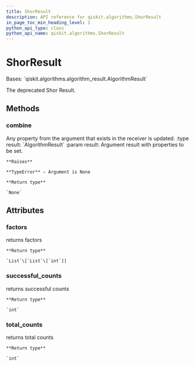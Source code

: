 ```yaml
---
title: ShorResult
description: API reference for qiskit.algorithms.ShorResult
in_page_toc_min_heading_level: 1
python_api_type: class
python_api_name: qiskit.algorithms.ShorResult
---
```


# ShorResult

<Class id="qiskit.algorithms.ShorResult" isDedicatedPage={true} github="https://github.com/qiskit/qiskit/tree/stable/0.22/qiskit/algorithms/factorizers/shor.py" signature="ShorResult" modifiers="class">
  Bases: `qiskit.algorithms.algorithm_result.AlgorithmResult`

  The deprecated Shor Result.

  ## Methods

  <span id="qiskit-algorithms-shorresult-combine" />

  ### combine

  <Function id="qiskit.algorithms.ShorResult.combine" signature="ShorResult.combine(result)">
    Any property from the argument that exists in the receiver is updated. :type result: `AlgorithmResult` :param result: Argument result with properties to be set.

    **Raises**

    **TypeError** – Argument is None

    **Return type**

    `None`
  </Function>

  ## Attributes

  ### factors

  <Attribute id="qiskit.algorithms.ShorResult.factors">
    returns factors

    **Return type**

    `List`\[`List`\[`int`]]
  </Attribute>

  ### successful\_counts

  <Attribute id="qiskit.algorithms.ShorResult.successful_counts">
    returns successful counts

    **Return type**

    `int`
  </Attribute>

  ### total\_counts

  <Attribute id="qiskit.algorithms.ShorResult.total_counts">
    returns total counts

    **Return type**

    `int`
  </Attribute>
</Class>

